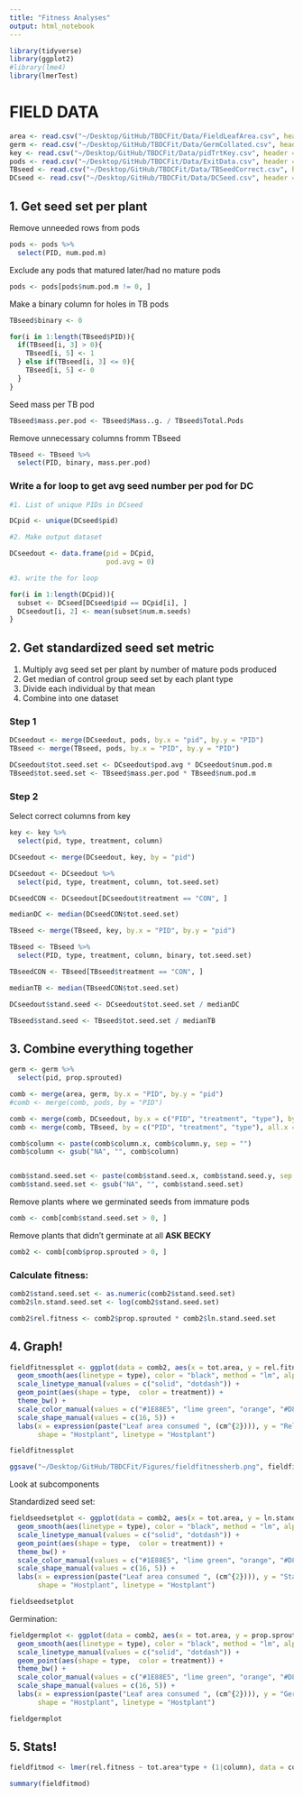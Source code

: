 ```yaml
---
title: "Fitness Analyses"
output: html_notebook
---
```



```r
library(tidyverse)
library(ggplot2)
#library(lme4)
library(lmerTest)
```

# FIELD DATA

```r
area <- read.csv("~/Desktop/GitHub/TBDCFit/Data/FieldLeafArea.csv", header = TRUE)
germ <- read.csv("~/Desktop/GitHub/TBDCFit/Data/GermCollated.csv", header = TRUE)
key <- read.csv("~/Desktop/GitHub/TBDCFit/Data/pidTrtKey.csv", header = TRUE)
pods <- read.csv("~/Desktop/GitHub/TBDCFit/Data/ExitData.csv", header = TRUE)
TBseed <- read.csv("~/Desktop/GitHub/TBDCFit/Data/TBSeedCorrect.csv", header = TRUE)
DCseed <- read.csv("~/Desktop/GitHub/TBDCFit/Data/DCSeed.csv", header = TRUE)
```

## 1. Get seed set per plant

Remove unneeded rows from  pods

```r
pods <- pods %>%
  select(PID, num.pod.m)
```

Exclude any pods that matured later/had no mature pods

```r
pods <- pods[pods$num.pod.m != 0, ]
```



Make a binary column for holes in TB pods

```r
TBseed$binary <- 0
```

```r
for(i in 1:length(TBseed$PID)){
  if(TBseed[i, 3] > 0){
    TBseed[i, 5] <- 1
  } else if(TBseed[i, 3] <= 0){
    TBseed[i, 5] <- 0
  }
}

```

Seed mass per TB pod 

```r
TBseed$mass.per.pod <- TBseed$Mass..g. / TBseed$Total.Pods
```

Remove unnecessary columns fromm TBseed

```r
TBseed <- TBseed %>%
  select(PID, binary, mass.per.pod)
```


### Write a for loop to get avg seed number per pod for DC

```r
#1. List of unique PIDs in DCseed

DCpid <- unique(DCseed$pid)

#2. Make output dataset

DCseedout <- data.frame(pid = DCpid, 
                        pod.avg = 0)

#3. write the for loop 

for(i in 1:length(DCpid)){
  subset <- DCseed[DCseed$pid == DCpid[i], ]
  DCseedout[i, 2] <- mean(subset$num.m.seeds)
}
```


## 2. Get standardized seed set metric

1. Multiply avg seed set per plant by number of mature pods produced
2. Get median of control group seed set by each plant type
3. Divide each individual by that mean 
4. Combine into one dataset 

### Step 1


```r
DCseedout <- merge(DCseedout, pods, by.x = "pid", by.y = "PID")
TBseed <- merge(TBseed, pods, by.x = "PID", by.y = "PID")

DCseedout$tot.seed.set <- DCseedout$pod.avg * DCseedout$num.pod.m
TBseed$tot.seed.set <- TBseed$mass.per.pod * TBseed$num.pod.m
```


### Step 2

Select correct columns from key

```r
key <- key %>%
  select(pid, type, treatment, column)
```


```r
DCseedout <- merge(DCseedout, key, by = "pid")

DCseedout <- DCseedout %>%
  select(pid, type, treatment, column, tot.seed.set)

DCseedCON <- DCseedout[DCseedout$treatment == "CON", ]

medianDC <- median(DCseedCON$tot.seed.set)

```


```r
TBseed <- merge(TBseed, key, by.x = "PID", by.y = "pid")

TBseed <- TBseed %>%
  select(PID, type, treatment, column, binary, tot.seed.set)

TBseedCON <- TBseed[TBseed$treatment == "CON", ]

medianTB <- median(TBseedCON$tot.seed.set)

```


```r
DCseedout$stand.seed <- DCseedout$tot.seed.set / medianDC

TBseed$stand.seed <- TBseed$tot.seed.set / medianTB
```

## 3. Combine everything together

```r
germ <- germ %>%
  select(pid, prop.sprouted)

comb <- merge(area, germ, by.x = "PID", by.y = "pid")
#comb <- merge(comb, pods, by = "PID")

comb <- merge(comb, DCseedout, by.x = c("PID", "treatment", "type"), by.y = c("pid", "treatment", "type"), all.x = TRUE)
comb <- merge(comb, TBseed, by = c("PID", "treatment", "type"), all.x = TRUE)

comb$column <- paste(comb$column.x, comb$column.y, sep = "")
comb$column <- gsub("NA", "", comb$column)


comb$stand.seed.set <- paste(comb$stand.seed.x, comb$stand.seed.y, sep = "")
comb$stand.seed.set <- gsub("NA", "", comb$stand.seed.set)
```

Remove plants where we germinated seeds from immature pods

```r
comb <- comb[comb$stand.seed.set > 0, ]
```

Remove plants that didn't germinate at all **ASK BECKY**

```r
comb2 <- comb[comb$prop.sprouted > 0, ]
```


### Calculate fitness: 

```r
comb2$stand.seed.set <- as.numeric(comb2$stand.seed.set)
comb2$ln.stand.seed.set <- log(comb2$stand.seed.set)

comb2$rel.fitness <- comb2$prop.sprouted * comb2$ln.stand.seed.set
```

## 4. Graph! 

```r
fieldfitnessplot <- ggplot(data = comb2, aes(x = tot.area, y = rel.fitness)) + 
  geom_smooth(aes(linetype = type), color = "black", method = "lm", alpha = 0.2) + 
  scale_linetype_manual(values = c("solid", "dotdash")) + 
  geom_point(aes(shape = type,  color = treatment)) + 
  theme_bw() + 
  scale_color_manual(values = c("#1E88E5", "lime green", "orange", "#D81B60")) + 
  scale_shape_manual(values = c(16, 5)) + 
  labs(x = expression(paste("Leaf area consumed ", (cm^{2}))), y = "Relative fitness", color = "Treatment group",
       shape = "Hostplant", linetype = "Hostplant")

fieldfitnessplot

```




```r
ggsave("~/Desktop/GitHub/TBDCFit/Figures/fieldfitnessherb.png", fieldfitnessplot, width = 8, height = 5)
```


Look at subcomponents

Standardized seed set:


```r
fieldseedsetplot <- ggplot(data = comb2, aes(x = tot.area, y = ln.stand.seed.set)) + 
  geom_smooth(aes(linetype = type), color = "black", method = "lm", alpha = 0.2) + 
  scale_linetype_manual(values = c("solid", "dotdash")) + 
  geom_point(aes(shape = type,  color = treatment)) + 
  theme_bw() + 
  scale_color_manual(values = c("#1E88E5", "lime green", "orange", "#D81B60")) + 
  scale_shape_manual(values = c(16, 5)) + 
  labs(x = expression(paste("Leaf area consumed ", (cm^{2}))), y = "Standardized seed set", color = "Treatment group",
       shape = "Hostplant", linetype = "Hostplant")

fieldseedsetplot


```

Germination: 

```r
fieldgermplot <- ggplot(data = comb2, aes(x = tot.area, y = prop.sprouted)) + 
  geom_smooth(aes(linetype = type), color = "black", method = "lm", alpha = 0.2) + 
  scale_linetype_manual(values = c("solid", "dotdash")) + 
  geom_point(aes(shape = type,  color = treatment)) + 
  theme_bw() + 
  scale_color_manual(values = c("#1E88E5", "lime green", "orange", "#D81B60")) + 
  scale_shape_manual(values = c(16, 5)) + 
  labs(x = expression(paste("Leaf area consumed ", (cm^{2}))), y = "Germination success", color = "Treatment group",
       shape = "Hostplant", linetype = "Hostplant")

fieldgermplot

```



## 5. Stats! 

```r
fieldfitmod <- lmer(rel.fitness ~ tot.area*type + (1|column), data = comb2)

summary(fieldfitmod)
```

